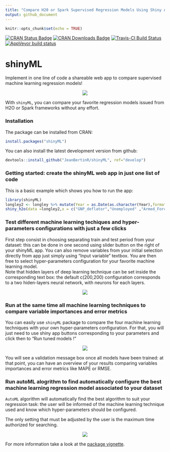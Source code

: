 ```yaml
---
title: "Compare H20 or Spark Supervised Regression Models Using Shiny App"
output: github_document
---
```



```r
knitr::opts_chunk$set(echo = TRUE)

```

[![CRAN Status Badge](http://www.r-pkg.org/badges/version/shinyML)](https://CRAN.R-project.org/package=shinyML)
[![CRAN Downloads Badge](https://cranlogs.r-pkg.org/badges/shinyML)](https://CRAN.R-project.org/package=shinyML)
[![Travis-CI Build Status](https://travis-ci.org/JeanBertinR/shinyML.svg?branch=master)](https://travis-ci.org/JeanBertinR/shinyML)
[![AppVeyor build status](https://ci.appveyor.com/api/projects/status/github/JeanBertinR/shinyML?branch=master&svg=true)](https://ci.appveyor.com/project/JeanBertinR/shinyML)



# shinyML


  Implement in one line of code a shareable web app to compare supervised machine learning regression models!
<p align="center">
  <img src="vignettes/shinyML.png">
</p>

  With `shinyML`, you can compare your favorite regression models issued from H2O or Spark frameworks without any effort. 



### Installation

  The package can be installed from CRAN:

```r
install.packages("shinyML")
```


  You can also install the latest development version from github:

```r
devtools::install_github("JeanBertinR/shinyML", ref="develop")
```

### Getting started: create the shinyML web app in just one list of code

  This is a basic example which shows you how to run the app:

```r

library(shinyML)
longley2 <- longley %>% mutate(Year = as.Date(as.character(Year),format = "%Y"))
shiny_h2o(data =longley2,x = c("GNP_deflator","Unemployed" ,"Armed_Forces","Employed"),y = "GNP",date_column = "Year",share_app = TRUE,port = 3951)
```


### Test different machine learning techiques and hyper-parameters configurations with just a few clicks

  First step consist in choosing separating train and test period from your dataset: this can be done in one second using slider button on the right of your shinyML app. 
  You can also remove variables from your initial selection directly from app just simply using "Input variable" textbox. 
You are then free to select hyper-parameters configuration for your favorite machine learning model.  
Note that hidden layers of deep learning technique can be set inside the corresponding text box: the default c(200,200) configuration corresponds to a two hiden-layers neural network, with neurons for each layers. 
<p align="center">
  <img src="vignettes/one_model.gif">
</p>


### Run at the same time all machine learning techniques to compare variable importances and error metrics

 You can easily use `shinyML` package to compare the four machine learning techniques with your own hyper-parameters configuration. 
For that, you will just need to use shiny app buttons corresponding to your parameters and click then to "Run tuned models !"
<p align="center">
  <img src="vignettes/all_models.gif">
</p>

  You will see a validation message box once all models have been trained: at that point, you can have an overview of your results comparing variables importances and error metrics like MAPE  or RMSE.

### Run autoML alogrithm to find automatically configure the best machine learning regression model associated to your dataset 

  `AutoML` algorithm will automatically find the best algorithm to suit your regression task: the user will be informed of the machine learning technique used and know which hyper-parameters should be configured. 

  The only setting that must be adjusted by the user is the maximum time authorized for searching. 
<p align="center">
  <img src="vignettes/auto_ML.gif">
</p>


  For more information take a look at the [package vignette](vignettes/vignettes.Rmd).


